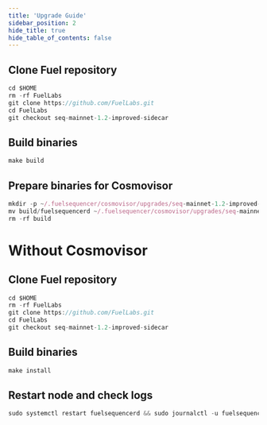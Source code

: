 ```yaml
---
title: 'Upgrade Guide'
sidebar_position: 2
hide_title: true
hide_table_of_contents: false
---
```



<PageTitle
  iconUrl="img/fuel-icon.svg"
  title="Fuel Upgrade Guide"
  chainId="seq-mainnet-1"
  version="seq-mainnet-1.2-improved-sidecar"
/>

## Clone Fuel repository

```js
cd $HOME
rm -rf FuelLabs
git clone https://github.com/FuelLabs.git
cd FuelLabs
git checkout seq-mainnet-1.2-improved-sidecar
```

## Build binaries

```js
make build
```

## Prepare binaries for Cosmovisor

```js
mkdir -p ~/.fuelsequencer/cosmovisor/upgrades/seq-mainnet-1.2-improved-sidecar/bin
mv build/fuelsequencerd ~/.fuelsequencer/cosmovisor/upgrades/seq-mainnet-1.2-improved-sidecar/bin/
rm -rf build
```

# Without Cosmovisor

## Clone Fuel repository

```js
cd $HOME
rm -rf FuelLabs
git clone https://github.com/FuelLabs.git
cd FuelLabs
git checkout seq-mainnet-1.2-improved-sidecar
```

## Build binaries

```js
make install
```

## Restart node and check logs

```js
sudo systemctl restart fuelsequencerd && sudo journalctl -u fuelsequencerd -f --no-hostname -o cat
```
